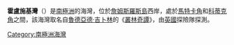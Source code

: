 {{unreferenced|time=2013-10-27T05:35:34+00:00}}
{{coord|63|59|S|58|16|W|source:GNIS|display=title}}

'''霍盧施基灣'''（{{lang-en|Holluschickie Bay}}）是[[南極洲|南極洲]]的海灣，位於[[詹姆斯羅斯島|詹姆斯羅斯島]]西岸，處於[[馬特卡角|馬特卡角]]和[[科蒂克角|科蒂克角]]之間，該海灣取名自[[魯德亞德·吉卜林|魯德亞德·吉卜林]]的《[[叢林奇譚|叢林奇譚]]》，由[[英國|英國]]探險隊探測。

{{DEFAULTSORT:Holluschickie Bay}}
[[Category:南極洲海灣|Category:南極洲海灣]]


{{JamesRossIsland-geo-stub}}